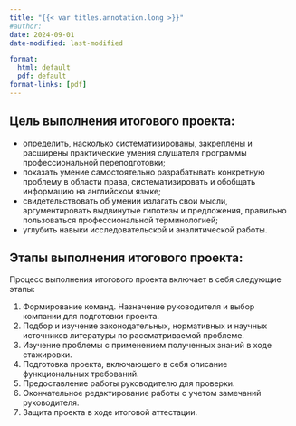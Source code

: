 ```yaml
---
title: "{{< var titles.annotation.long >}}"
#author:
date: 2024-09-01
date-modified: last-modified

format:
  html: default
  pdf: default
format-links: [pdf]
---
```



## Цель выполнения итогового проекта:

- определить, насколько систематизированы, закреплены и расширены практические умения слушателя программы профессиональной переподготовки;
- показать умение самостоятельно разрабатывать конкретную проблему в области права, систематизировать и обобщать информацию на английском языке;
- свидетельствовать об умении излагать свои мысли, аргументировать выдвинутые гипотезы и предложения, правильно пользоваться профессиональной терминологией;
- углубить навыки исследовательской и аналитической работы.


## Этапы выполнения итогового проекта:

Процесс выполнения итогового проекта включает в себя следующие этапы:

1. Формирование команд. Назначение руководителя и выбор компании для подготовки проекта.
2. Подбор и изучение законодательных, нормативных и научных источников литературы по рассматриваемой проблеме.
3. Изучение проблемы с применением полученных знаний в ходе стажировки.
4. Подготовка проекта, включающего в себя описание функциональных требований.
5. Предоставление работы руководителю для проверки.
6. Окончательное редактирование работы с учетом замечаний руководителя.
7. Защита проекта в ходе итоговой аттестации.
